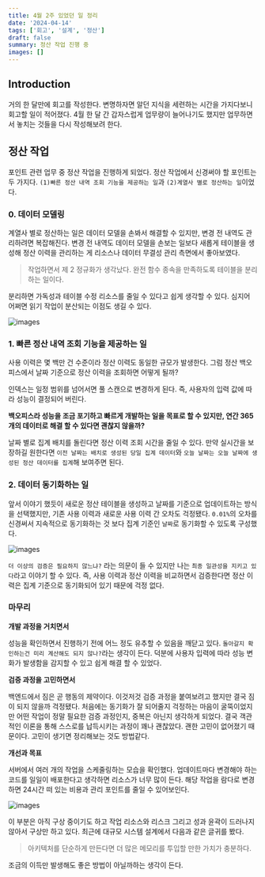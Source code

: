 ```yaml
---
title: 4월 2주 있었던 일 정리
date: '2024-04-14'
tags: ['회고', '설계', '정산']
draft: false
summary: 정산 작업 진행 중
images: []
---
```


## Introduction

<TOCInline toc={props.toc} exclude="Introduction" />

거의 한 달만에 회고를 작성한다.
변명하자면 알던 지식을 세련하는 시간을 가지다보니 회고할 일이 적어졌다.
4월 한 달 간 갑자스럽게 업무량이 늘어나기도 했지만 업무하면서 놓치는 것들을 다시 작성해보려 한다.

## 정산 작업

포인트 관련 업무 중 정산 작업을 진행하게 되었다.
정산 작업에서 신경써야 할 포인트는 두 가지다.
`(1)빠른 정산 내역 조회 기능을 제공하는 일`과 `(2)계열사 별로 정산하는 일`이었다.

### 0. 데이터 모델링

계열사 별로 정산하는 일은 데이터 모델을 손봐서 해결할 수 있지만, 변경 전 내역도 관리하려면 복잡해진다.
변경 전 내역도 데이터 모델을 손보는 일보다 새롭게 테이블을 생성해 정산 이력을 관리하는 게 리소스나 데이터 무결성 관리 측면에서 좋아보였다.

> 작업하면서 제 2 정규화가 생각났다. 완전 함수 종속을 만족하도록 테이블을 분리하는 일이다.

분리하면 가독성과 테이블 수정 리소스를 줄일 수 있다고 쉽게 생각할 수 있다.
심지어 어쩌면 읽기 작업이 분산되는 이점도 생길 수 있다.

![images](/static/images/reminiscence/2024/4m2w/3.png)

### 1. 빠른 정산 내역 조회 기능을 제공하는 일

사용 이력은 몇 백만 건 수준이라 정산 이력도 동일한 규모가 발생한다.
그럼 정산 백오피스에서 날짜 기준으로 정산 이력을 조회하면 어떻게 될까?

인덱스는 일정 범위를 넘어서면 풀 스캔으로 변경하게 된다.
즉, 사용자의 입력 값에 따라 성능이 결정되어 버린다.

**백오피스라 성능을 조금 포기하고 빠르게 개발하는 일을 목표로 할 수 있지만, 연간 365개의 데이터로 해결 할 수 있다면 괜찮지 않을까?**

날짜 별로 집계 배치를 돌린다면 정산 이력 조회 시간을 줄일 수 있다.
만약 실시간을 보장하길 원한다면 `이전 날짜는 배치로 생성된 당일 집계 데이터`와 `오늘 날짜는 오늘 날짜에 생성된 정산 데이터를 집계`해 보여주면 된다.

### 2. 데이터 동기화하는 일

앞서 이야기 했듯이 새로운 정산 테이블을 생성하고 날짜를 기준으로 업데이트하는 방식을 선택했지만, 기존 사용 이력과 새로운 사용 이력 간 오차도 걱정됐다.
`0.01%`의 오차를 신경써서 지속적으로 동기화하는 것 보다 집계 기준인 `날짜`로 동기화할 수 있도록 구성했다.

![images](/static/images/reminiscence/2024/4m2w/2.png)

`더 이상의 검증은 필요하지 않느냐?` 라는 의문이 들 수 있지만 나는 `최종 일관성을 지키고 있다`라고 이야기 할 수 있다.
즉, 사용 이력과 정산 이력을 비교하면서 검증한다면 정산 이력은 집계 기준으로 동기화되어 있기 때문에 걱정 없다.

### 마무리

**개발 과정을 거치면서**

성능을 확인하면서 진행하기 전에 어느 정도 유추할 수 있음을 깨닫고 있다.
`돌아갈지 확인하는건 미리 계산해도 되지 않나?`라는 생각이 든다.
덕분에 사용자 입력에 따라 성능 변화가 발생함을 감지할 수 있고 쉽게 해결 할 수 있었다.

**검증 과정을 고민하면서**

백엔드에서 짐은 곧 행동의 제약이다.
이것저것 검증 과정을 붙여보려고 했지만 결국 짐이 되지 않을까 걱정됐다.
처음에는 동기화가 잘 되어줄지 걱정하는 마음이 굴뚝이었지만 어떤 작업이 정말 필요한 검증 과정인지, 중복은 아닌지 생각하게 되었다.
결국 객관적인 이론을 통해 스스로를 납득시키는 과정이 꽤나 괜찮았다.
괜한 고민이 없어졌기 때문이다.
고민이 생기면 정리해보는 것도 방법같다.

**개선과 목표**

서버에서 여러 개의 작업을 스케줄링하는 모습을 확인했다.
업데이트마다 변경해야 하는 코드를 일일이 배포한다고 생각하면 리소스가 너무 많이 든다.
해당 작업을 람다로 변경하면 24시간 떠 있는 비용과 관리 포인트를 줄일 수 있어보인다.

![images](/static/images/reminiscence/2024/4m2w/1.png)

이 부분은 아직 구상 중이기도 하고 작업 리소스와 리스크 그리고 성과 윤곽이 드러나지 않아서 구상만 하고 있다.
최근에 대규모 시스템 설계에서 다음과 같은 글귀를 봤다.

> 아키텍처를 단순하게 만든다면 더 많은 메모리를 투입할 만한 가치가 충분하다.

조금의 이득만 발생해도 좋은 방법이 아닐까하는 생각이 든다.
